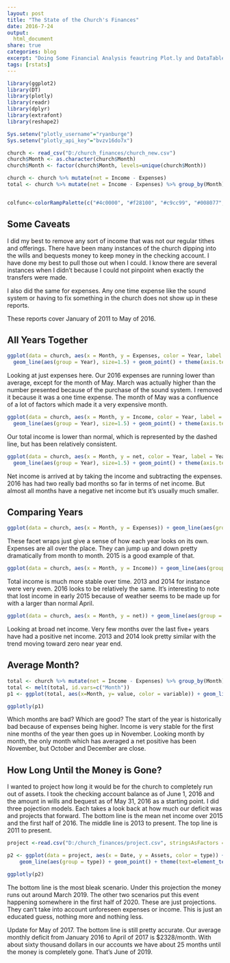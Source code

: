 ```yaml
---
layout: post
title: "The State of the Church's Finances"
date: 2016-7-24
output:
  html_document
share: true
categories: blog
excerpt: "Doing Some Financial Analysis feautring Plot.ly and DataTable packages"
tags: [rstats]
---
```


```r
library(ggplot2)
library(DT)
library(plotly)
library(readr)
library(dplyr)
library(extrafont)
library(reshape2)

Sys.setenv("plotly_username"="ryanburge")
Sys.setenv("plotly_api_key"="bvzv16do7x")

church <- read_csv("D:/church_finances/church_new.csv")
church$Month <- as.character(church$Month)
church$Month <- factor(church$Month, levels=unique(church$Month))

church <- church %>% mutate(net = Income - Expenses)
total <- church %>% mutate(net = Income - Expenses) %>% group_by(Month) %>%  summarise(net_m = mean(net), exp_m = mean(Expenses), income_m = mean(Income))


colfunc<-colorRampPalette(c("#4c0000", "#f28100", "#c9cc99", "#008077", "#80c4ff", "#38008c", "#ff408c"))

```

## Some Caveats

I did my best to remove any sort of income that was not our regular tithes and offerings. There have been many instances of the church dipping into the wills and bequests money to keep money in the checking account. I have done my best to pull those out when I could. I know there are several instances when I didn't because I could not pinpoint when exactly the transfers were made. 

I also did the same for expenses. Any one time expense like the sound system or having to fix something in the church does not show up in these reports. 

These reports cover January of 2011 to May of 2016. 

## All Years Together

```r
ggplot(data = church, aes(x = Month, y = Expenses, color = Year, label = Year)) +
  geom_line(aes(group = Year), size=1.5) + geom_point() + theme(axis.text.x = element_text(angle = 90)) + geom_text(check_overlap = TRUE) +scale_colour_continuous(guide = FALSE) + scale_colour_gradientn(colours = colfunc(5))  + theme(legend.position="none") + ylab("Total Expenses") + theme(text=element_text(size=16, family="Roboto Condensed"))
```

Looking at just expenses here. Our 2016 expenses are running lower than average, except for the month of May. March was actually higher than the number presented because of the purchase of the sound system. I removed it because it was a one time expense. The month of May was a confluence of a lot of factors which made it a very expensive month. 

```r
ggplot(data = church, aes(x = Month, y = Income, color = Year, label = Year)) +
  geom_line(aes(group = Year), size=1.5) + geom_point() + theme(axis.text.x = element_text(angle = 90)) + geom_text(check_overlap = TRUE) +scale_colour_continuous(guide = FALSE) + geom_hline(yintercept = mean(church$Income), linetype = "longdash")+ scale_colour_gradientn(colours = colfunc(5))  + theme(legend.position="none") + ylab("Total Income") + theme(text=element_text(size=16, family="Roboto Condensed"))
```

Our total income is lower than normal, which is represented by the dashed line, but has been relatively consistent. 
```r

ggplot(data = church, aes(x = Month, y = net, color = Year, label = Year)) +
  geom_line(aes(group = Year), size=1.5) + geom_point() + theme(axis.text.x = element_text(angle = 90)) + geom_text(check_overlap = TRUE) +scale_colour_continuous(guide = FALSE) + geom_hline(yintercept = 0, linetype = "longdash")+ scale_colour_gradientn(colours = colfunc(5))  + theme(legend.position="none") + ylab("Net Income") + theme(text=element_text(size=16, family="Roboto Condensed"))
```

Net income is arrived at by taking the income and subtracting the expenses. 2016 has had two really bad months so far in terms of net income. But almost all months have a negative net income but it's usually much smaller. 

## Comparing Years

```r
ggplot(data = church, aes(x = Month, y = Expenses)) + geom_line(aes(group = Year)) + theme(axis.text.x = element_text(angle = 90)) + facet_wrap(~Year) + ylab("Total Expenses") + theme(text=element_text(size=16, family="Roboto Condensed"))
```

These facet wraps just give a sense of how each year looks on its own. Expenses are all over the place. They can jump up and down pretty dramatically from month to month. 2015 is a good example of that. 

```r
ggplot(data = church, aes(x = Month, y = Income)) + geom_line(aes(group = Year)) +  theme(axis.text.x = element_text(angle = 90)) + facet_wrap(~Year) + ylab("Total Income") + theme(text=element_text(size=16, family="Roboto Condensed"))
```

Total income is much more stable over time. 2013 and 2014 for instance were very even. 2016 looks to be relatively the same. It's interesting to note that lost income in early 2015 because of weather seems to be made up for with a larger than normal April. 

```r
ggplot(data = church, aes(x = Month, y = net)) + geom_line(aes(group = Year)) +  geom_hline(yintercept = 0, linetype = "longdash") + theme(axis.text.x = element_text(angle = 90)) + facet_wrap(~Year) + ylab("Net Income") + theme(text=element_text(size=16, family="Roboto Condensed"))
```

Looking at broad net income. Very few months over the last five+ years have had a positive net income. 2013 and 2014 look pretty similar with the trend moving toward zero near year end. 

## Average Month? 

```r
total <- church %>% mutate(net = Income - Expenses) %>% group_by(Month) %>%  summarise(net_m = mean(net), exp_m = mean(Expenses), income_m = mean(Income))
total <- melt(total, id.vars=c("Month"))
p1 <- ggplot(total, aes(x=Month, y= value, color = variable)) + geom_line(aes(group=variable), size = 1.5) + geom_point() + theme(text=element_text(size=16, family="Roboto Condensed")) + theme(axis.text.x = element_text(angle = 90)) + ylab("Dollar Amounts")  + xlab("Month") + scale_color_manual(labels =c("Net", "Expenses", "Income"), values=c("dodgerblue3", "firebrick1", "seagreen")) + theme(legend.title=element_blank()) + geom_hline(yintercept = 0, linetype = 2)

ggplotly(p1)
```

Which months are bad? Which are good? The start of the year is historically bad because of expenses being higher. Income is very stable for the first nine months of the year then goes up in November. Looking month by month, the only month which has averaged a net positive has been November, but October and December are close. 


## How Long Until the Money is Gone? 

I wanted to project how long it would be for the church to completely run out of assets. I took the checking account balance as of June 1, 2016 and the amount in wills and bequest as of May 31, 2016 as a starting point. I did three pojection models. Each takes a look back at how much our deficit was and projects that forward. The bottom line is the mean net income over 2015 and the first half of 2016. The middle line is 2013 to present. The top line is 2011 to present. 


```r
project <-read.csv("D:/church_finances/project.csv", stringsAsFactors = FALSE)

p2 <- ggplot(data = project, aes(x = Date, y = Assets, color = type)) +
    geom_line(aes(group = type)) + geom_point() + theme(text=element_text(size=12, family="Roboto Condensed")) + theme(axis.text.x = element_text(angle = 90)) + ylab("Dollar Amounts")  + xlab("Month") + scale_color_manual(values=c("dodgerblue3", "firebrick1", "seagreen")) + theme(legend.title=element_blank()) + geom_hline(yintercept = 0, linetype = 2) + guides(col = guide_legend(reverse = TRUE))

ggplotly(p2)
```

The bottom line is the most bleak scenario. Under this projection the money runs out around March 2019. The other two scenarios put this event happening somewhere in the first half of 2020. These are just projections. They can't take into account unforeseen expenses or income. This is just an educated guess, nothing more and nothing less. 

Update for May of 2017. The bottom line is still pretty accurate. Our average monthly deficit from January 2016 to April of 2017 is $2328/month. With about sixty thousand dollars in our accounts we have about 25 months until the money is completely gone. That's June of 2019. 
